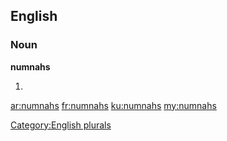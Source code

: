 ==English==

===Noun===
'''numnahs'''

# {{plural of|numnah}}

[[Category:English plurals]]

[[ar:numnahs]]
[[fr:numnahs]]
[[ku:numnahs]]
[[my:numnahs]]